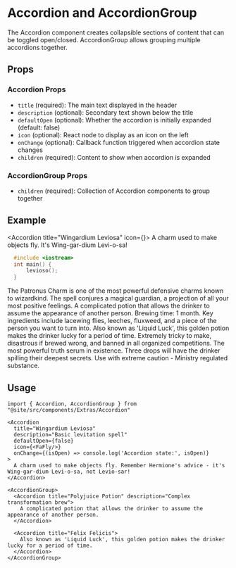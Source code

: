 
# Accordion and AccordionGroup

The Accordion component creates collapsible sections of content that can be toggled open/closed. AccordionGroup allows grouping multiple accordions together.

## Props

### Accordion Props

- `title` (required): The main text displayed in the header
- `description` (optional): Secondary text shown below the title
- `defaultOpen` (optional): Whether the accordion is initially expanded (default: false)
- `icon` (optional): React node to display as an icon on the left
- `onChange` (optional): Callback function triggered when accordion state changes
- `children` (required): Content to show when accordion is expanded

### AccordionGroup Props

- `children` (required): Collection of Accordion components to group together

## Example

<Accordion title="Wingardium Leviosa" icon={<FaFly/>}>
  A charm used to make objects fly. It's Wing-gar-dium Levi-o-sa!

  ```cpp
    #include <iostream>
    int main() {
        levioso();
    }
  ```
</Accordion>

<Accordion title="Expecto Patronum" description="Make the dementors go away">
  The Patronus Charm is one of the most powerful defensive charms known to wizardkind. The spell conjures a magical guardian, a projection of all your most positive feelings.
</Accordion>

<AccordionGroup>
  <Accordion title="Polyjuice Potion" description="Complex transformation brew">
    A complicated potion that allows the drinker to assume the appearance of another person. Brewing time: 1 month. Key ingredients include lacewing flies, leeches, fluxweed, and a piece of the person you want to turn into.
  </Accordion>

  <Accordion title="Felix Felicis">
    Also known as 'Liquid Luck', this golden potion makes the drinker lucky for a period of time. Extremely tricky to make, disastrous if brewed wrong, and banned in all organized competitions.
  </Accordion>

  <Accordion title="Veritaserum" description="Truth potion">
    The most powerful truth serum in existence. Three drops will have the drinker spilling their deepest secrets. Use with extreme caution - Ministry regulated substance.
  </Accordion>
</AccordionGroup>

## Usage

```mdx
import { Accordion, AccordionGroup } from "@site/src/components/Extras/Accordion"

<Accordion 
  title="Wingardium Leviosa"
  description="Basic levitation spell"
  defaultOpen={false}
  icon={<FaFly/>}
  onChange={(isOpen) => console.log('Accordion state:', isOpen)}
>
  A charm used to make objects fly. Remember Hermione's advice - it's Wing-gar-dium Levi-o-sa, not Levio-sar!
</Accordion>

<AccordionGroup>
  <Accordion title="Polyjuice Potion" description="Complex transformation brew">
    A complicated potion that allows the drinker to assume the appearance of another person.
  </Accordion>

  <Accordion title="Felix Felicis">
    Also known as 'Liquid Luck', this golden potion makes the drinker lucky for a period of time.
  </Accordion>
</AccordionGroup>
```